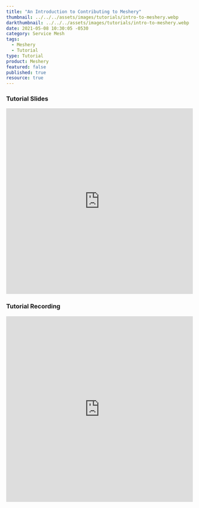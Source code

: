 ```yaml
---
title: "An Introduction to Contributing to Meshery"
thumbnail: ../../../assets/images/tutorials/intro-to-meshery.webp
darkthumbnail: ../../../assets/images/tutorials/intro-to-meshery.webp
date: 2021-05-08 10:30:05 -0530
category: Service Mesh
tags:
  - Meshery
  - Tutorial
type: Tutorial
product: Meshery
featured: false
published: true
resource: true
---
```


<ResourcesWrapper>
  <h3> Tutorial Slides </h3>
  <iframe
    src="https://docs.google.com/presentation/d/1Wc5ALdn-G3fADJ8I6nJlyOGhV2XHVprYPqDvkZ1MEqY/embed?start=false&loop=false&delayms=3000"
    loading="lazy"
    frameBorder="0"
    allowFullScreen
    width="100%"
    height="500"></iframe>
  <h3> Tutorial Recording </h3>
  <iframe
    className="iframe"
    src="https://www.youtube.com/embed/67iy2JEp4Ss"
    loading="lazy"
    frameBorder="0"
    allow="accelerometer; autoplay; encrypted-media; gyroscope; picture-in-picture"
    allowFullScreen
    width="100%"
    height="500"></iframe>
</ResourcesWrapper>
